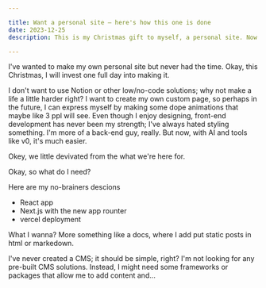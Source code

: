 ```yaml
---

title: Want a personal site — here's how this one is done
date: 2023-12-25
description: This is my Christmas gift to myself, a personal site. Now I'll tell you how to create one for yourself.

---
```


I've wanted to make my own personal site but never had the time. Okay, this Christmas, I will invest one full day into making it. 

I don't want to use Notion or other low/no-code solutions; why not make a life a little harder right? 
I want to create my own custom page, so perhaps in the future, I can express myself by making some dope animations that maybe like 3 ppl will see.
Even though I enjoy designing, front-end development has never been my strength; I've always hated styling something. I'm more of a back-end guy, really. 
But now, with AI and tools like v0, it's much easier.

Okey, we little devivated from the what we're here for.


Okay, so what do I need? 

Here are my no-brainers descions
- React app
- Next.js with the new app rounter
- vercel deployment


What I wanna?
More something like a docs, where I add put static posts in html or markedown.

I've never created a CMS; it should be simple, right? I'm not looking for any pre-built CMS solutions. Instead, I might need some frameworks or packages that allow me to add content and...

